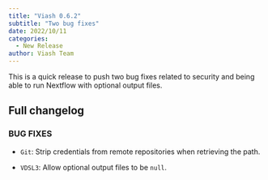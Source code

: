 ```yaml
---
title: "Viash 0.6.2"
subtitle: "Two bug fixes"
date: 2022/10/11
categories:
  - New Release
author: Viash Team
---
```


This is a quick release to push two bug fixes related to security and being able to run Nextflow with optional output files.

## Full changelog

### BUG FIXES

* `Git`: Strip credentials from remote repositories when retrieving the path.

* `VDSL3`: Allow optional output files to be `null`.